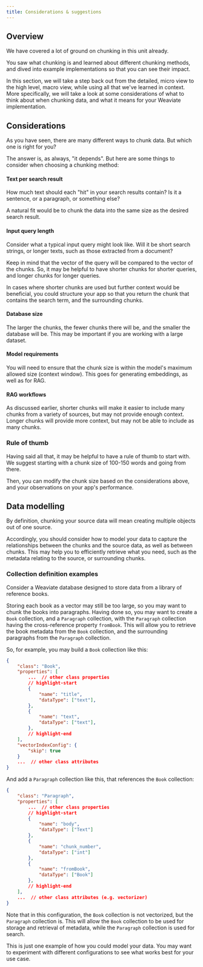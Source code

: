 ```yaml
---
title: Considerations & suggestions
---
```


<!-- import imageUrl from '../../tmp_images/academy_placeholder.jpg';

<img src={imageUrl} alt="Image alt" width="75%"/> -->


<PreviewUnit />

## <i class="fa-solid fa-square-chevron-right"></i> Overview

We have covered a lot of ground on chunking in this unit already.

You saw what chunking is and learned about different chunking methods, and dived into example implementations so that you can see their impact.

In this section, we will take a step back out from the detailed, micro view to the high level, macro view, while using all that we've learned in context. More specifically, we will take a look at some considerations of what to think about when chunking data, and what it means for your Weaviate implementation.

## <i class="fa-solid fa-square-chevron-right"></i> Considerations

As you have seen, there are many different ways to chunk data. But which one is right for you?

The answer is, as always, "it depends". But here are some things to consider when choosing a chunking method:

#### Text per search result

How much text should each "hit" in your search results contain? Is it a sentence, or a paragraph, or something else?

A natural fit would be to chunk the data into the same size as the desired search result.

#### Input query length

Consider what a typical input query might look like. Will it be short search strings, or longer texts, such as those extracted from a document?

Keep in mind that the vector of the query will be compared to the vector of the chunks. So, it may be helpful to have shorter chunks for shorter queries, and longer chunks for longer queries.

In cases where shorter chunks are used but further context would be beneficial, you could structure your app so that you return the chunk that contains the search term, and the surrounding chunks.

#### Database size

The larger the chunks, the fewer chunks there will be, and the smaller the database will be. This may be important if you are working with a large dataset.

#### Model requirements

You will need to ensure that the chunk size is within the model's maximum allowed size (context window). This goes for generating embeddings, as well as for RAG.

#### RAG workflows

As discussed earlier, shorter chunks will make it easier to include many chunks from a variety of sources, but may not provide enough context. Longer chunks will provide more context, but may not be able to include as many chunks.

### <i class="fa-solid fa-chalkboard"></i> Rule of thumb

Having said all that, it may be helpful to have a rule of thumb to start with. We suggest starting with a chunk size of 100-150 words and going from there.

Then, you can modify the chunk size based on the considerations above, and your observations on your app's performance.

## <i class="fa-solid fa-square-chevron-right"></i> Data modelling

By definition, chunking your source data will mean creating multiple objects out of one source.

Accordingly, you should consider how to model your data to capture the relationships between the chunks and the source data, as well as between chunks. This may help you to efficiently retrieve what you need, such as the metadata relating to the source, or surrounding chunks.

### <i class="fa-solid fa-code"></i> Collection definition examples

Consider a Weaviate database designed to store data from a library of reference books.

Storing each book as a vector may still be too large, so you may want to chunk the books into paragraphs. Having done so, you may want to create a `Book` collection, and a `Paragraph` collection, with the `Paragraph` collection having the cross-reference property `fromBook`. This will allow you to retrieve the book metadata from the `Book` collection, and the surrounding paragraphs from the `Paragraph` collection.

So, for example, you may build a `Book` collection like this:

```json
{
    "class": "Book",
    "properties": [
        ...  // other class properties
        // highlight-start
        {
            "name": "title",
            "dataType": ["text"],
        },
        {
            "name": "text",
            "dataType": ["text"],
        },
        // highlight-end
    ],
    "vectorIndexConfig": {
        "skip": true
    }
    ...  // other class attributes
}
```

And add a `Paragraph` collection like this, that references the `Book` collection:

```json
{
    "class": "Paragraph",
    "properties": [
        ...  // other class properties
        // highlight-start
        {
            "name": "body",
            "dataType": ["Text"]
        },
        {
            "name": "chunk_number",
            "dataType": ["int"]
        },
        {
            "name": "fromBook",
            "dataType": ["Book"]
        },
        // highlight-end
    ],
    ...  // other class attributes (e.g. vectorizer)
}
```

Note that in this configuration, the `Book` collection is not vectorized, but the `Paragraph` collection is. This will allow the `Book` collection to be used for storage and retrieval of metadata, while the `Paragraph` collection is used for search.

This is just one example of how you could model your data. You may want to experiment with different configurations to see what works best for your use case.

<!-- ## <i class="fa-solid fa-square-chevron-right"></i> Review

<Quiz questions={varName} />

Any quiz questions

### <i class="fa-solid fa-pen-to-square"></i> Review exercise

:::note <i class="fa-solid fa-square-terminal"></i> Exercise
Try out ...
:::

### <i class="fa-solid fa-lightbulb-on"></i> Key takeaways

:::info
Add summary
::: -->


<DocsFeedback/>

<!-- import Quiz from '/src/components/Academy/quiz.js'
const varName = [{
  questionText: 'questionText',
  answerOptions: [
    {
      answerText: 'answerOne',
      isCorrect: false,
      feedback: 'feedbackOne',
    },
    {
      answerText: 'answerTwo',
      isCorrect: false,
      feedback: 'feedbackTwo',
    },
    {
      answerText: 'answerThree',
      isCorrect: false,
      feedback: 'feedbackThree',
    },
  ]
}]; -->